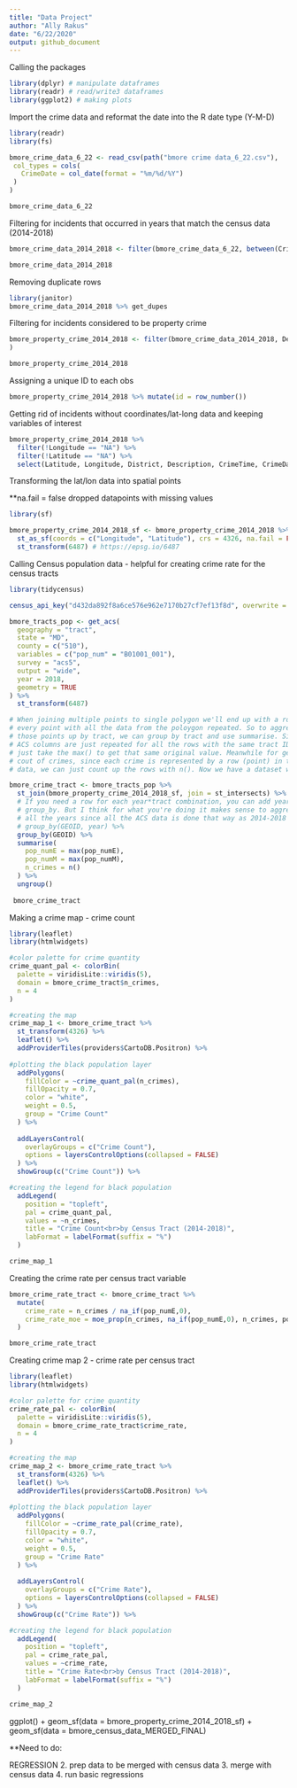 ```yaml
---
title: "Data Project"
author: "Ally Rakus"
date: "6/22/2020"
output: github_document
---
```


Calling the packages 
```r
library(dplyr) # manipulate dataframes
library(readr) # read/write3 dataframes
library(ggplot2) # making plots
```

Import the crime data and reformat the date into the R date type (Y-M-D)
```r
library(readr)
library(fs)

bmore_crime_data_6_22 <- read_csv(path("bmore crime data_6_22.csv"),
 col_types = cols(
   CrimeDate = col_date(format = "%m/%d/%Y")
 )
)

bmore_crime_data_6_22

```

Filtering for incidents that occurred in years that match the census data (2014-2018)
```r
bmore_crime_data_2014_2018 <- filter(bmore_crime_data_6_22, between(CrimeDate, as.Date("2014-01-01"),as.Date("2018-12-31")))

bmore_crime_data_2014_2018
```

Removing duplicate rows 
```r
library(janitor)
bmore_crime_data_2014_2018 %>% get_dupes

```

Filtering for incidents considered to be property crime 
```r
bmore_property_crime_2014_2018 <- filter(bmore_crime_data_2014_2018, Description %in% c("BURGLARY", "LARCENY", "LARCENY FROM AUTO", "AUTO THEFT", "ARSON", "ROBBERY - STREET", "ROBBERY - CARJACKING", "ROBBERY - COMMERCIAL", "ROBBERY - RESIDENCE")
)

bmore_property_crime_2014_2018
```

Assigning a unique ID to each obs
```r
bmore_property_crime_2014_2018 %>% mutate(id = row_number())
```

Getting rid of incidents without coordinates/lat-long data and keeping variables of interest
```r
bmore_property_crime_2014_2018 %>% 
  filter(!Longitude == "NA") %>% 
  filter(!Latitude == "NA") %>% 
  select(Latitude, Longitude, District, Description, CrimeTime, CrimeDate)

```

Transforming the lat/lon data into spatial points 

**na.fail = false dropped datapoints with missing values
```r
library(sf)

bmore_property_crime_2014_2018_sf <- bmore_property_crime_2014_2018 %>% 
  st_as_sf(coords = c("Longitude", "Latitude"), crs = 4326, na.fail = FALSE) %>% 
  st_transform(6487) # https://epsg.io/6487
```

Calling Census population data - helpful for creating crime rate for the census tracts
```r
library(tidycensus)

census_api_key("d432da892f8a6ce576e962e7170b27cf7ef13f8d", overwrite = TRUE, install = TRUE) 

bmore_tracts_pop <- get_acs(
  geography = "tract", 
  state = "MD",
  county = c("510"),
  variables = c("pop_num" = "B01001_001"),
  survey = "acs5",
  output = "wide",
  year = 2018,
  geometry = TRUE
) %>% 
  st_transform(6487)
```

```r

# When joining multiple points to single polygon we'll end up with a row for
# every point with all the data from the poloygon repeated. So to aggregate all
# those points up by tract, we can group by tract and use summarise. Since the
# ACS columns are just repeated for all the rows with the same tract ID we can
# just take the max() to get that same original value. Meanwhile for getting the
# cout of crimes, since each crime is represented by a row (point) in the crime
# data, we can just count up the rows with n(). Now we have a dataset with a row for each tract, the population, and the number of crimes. 

bmore_crime_tract <- bmore_tracts_pop %>% 
  st_join(bmore_property_crime_2014_2018_sf, join = st_intersects) %>% 
  # If you need a row for each year*tract combination, you can add year to the
  # group_by. But I think for what you're doing it makes sense to aggregate over
  # all the years since all the ACS data is done that way as 2014-2018 estimates
  # group_by(GEOID, year) %>%
  group_by(GEOID) %>% 
  summarise(
    pop_numE = max(pop_numE),
    pop_numM = max(pop_numM),
    n_crimes = n()
  ) %>% 
  ungroup()
  
 bmore_crime_tract 
```
Making a crime map - crime count 
```r
library(leaflet)
library(htmlwidgets)

#color palette for crime quantity
crime_quant_pal <- colorBin(
  palette = viridisLite::viridis(5), 
  domain = bmore_crime_tract$n_crimes, 
  n = 4
)

#creating the map
crime_map_1 <- bmore_crime_tract %>% 
  st_transform(4326) %>% 
  leaflet() %>% 
  addProviderTiles(providers$CartoDB.Positron) %>%
  
#plotting the black population layer 
  addPolygons(
    fillColor = ~crime_quant_pal(n_crimes),
    fillOpacity = 0.7,
    color = "white",
    weight = 0.5,
    group = "Crime Count"
  ) %>% 
  
  addLayersControl(
    overlayGroups = c("Crime Count"),
    options = layersControlOptions(collapsed = FALSE)
  ) %>% 
  showGroup(c("Crime Count")) %>% 

#creating the legend for black population
  addLegend(
    position = "topleft", 
    pal = crime_quant_pal, 
    values = ~n_crimes, 
    title = "Crime Count<br>by Census Tract (2014-2018)",
    labFormat = labelFormat(suffix = "%")
  )

crime_map_1
```

Creating the crime rate per census tract variable 
```r
bmore_crime_rate_tract <- bmore_crime_tract %>% 
  mutate(
    crime_rate = n_crimes / na_if(pop_numE,0),
    crime_rate_moe = moe_prop(n_crimes, na_if(pop_numE,0), n_crimes, pop_numM)
  )

bmore_crime_rate_tract
```

Creating crime map 2 - crime rate per census tract 
```r
library(leaflet)
library(htmlwidgets)

#color palette for crime quantity
crime_rate_pal <- colorBin(
  palette = viridisLite::viridis(5), 
  domain = bmore_crime_rate_tract$crime_rate, 
  n = 4
)

#creating the map
crime_map_2 <- bmore_crime_rate_tract %>% 
  st_transform(4326) %>% 
  leaflet() %>% 
  addProviderTiles(providers$CartoDB.Positron) %>%
  
#plotting the black population layer 
  addPolygons(
    fillColor = ~crime_rate_pal(crime_rate),
    fillOpacity = 0.7,
    color = "white",
    weight = 0.5,
    group = "Crime Rate"
  ) %>% 
  
  addLayersControl(
    overlayGroups = c("Crime Rate"),
    options = layersControlOptions(collapsed = FALSE)
  ) %>% 
  showGroup(c("Crime Rate")) %>% 

#creating the legend for black population
  addLegend(
    position = "topleft", 
    pal = crime_rate_pal, 
    values = ~crime_rate, 
    title = "Crime Rate<br>by Census Tract (2014-2018)",
    labFormat = labelFormat(suffix = "%")
  )

crime_map_2
```

ggplot() +
  geom_sf(data = bmore_property_crime_2014_2018_sf) +
  geom_sf(data = bmore_census_data_MERGED_FINAL)

**Need to do: 

REGRESSION
2. prep data to be merged with census data
3. merge with census data
4. run basic regressions 






